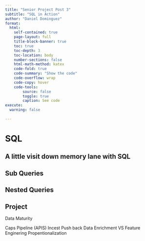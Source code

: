 ```yaml
---
title: "Senior Project Post 3"
subtitle: "SQL in Action"
author: "Daniel Dominguez"
format:
  html:
    self-contained: true
    page-layout: full
    title-block-banner: true
    toc: true
    toc-depth: 3
    toc-location: body
    number-sections: false
    html-math-method: katex
    code-fold: true
    code-summary: "Show the code"
    code-overflow: wrap
    code-copy: hover
    code-tools:
        source: false
        toggle: true
        caption: See code
execute: 
  warning: false
    
---
```





# SQL

## A little visit down memory lane with SQL

## Sub Queries

## Nested Queries

## Project


Data Maturity

Caps
Pipeline (APIS)
Incest Push back
Data Enrichment VS Feature Enginering
Propentionalization







